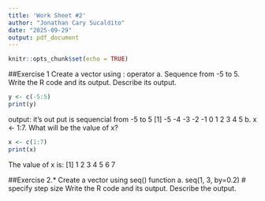 ```yaml
---
title: 'Work Sheet #2'
author: "Jonathan Cary Sucaldito"
date: "2025-09-29"
output: pdf_document
---
```


```r
knitr::opts_chunk$set(echo = TRUE)
```

##Exercise 1 Create a vector using : operator
a. Sequence from -5 to 5. Write the R code and its output. Describe its output.
```r
y <- c(-5:5)
print(y)
```
output: it's out put is sequencial from -5 to 5
 [1] -5 -4 -3 -2 -1  0  1  2  3  4  5
b. x <- 1:7. What will be the value of x?
```r
x <- c(1:7)
print(x)
```
The value of x is:
[1] 1 2 3 4 5 6 7

##Exercise 2.* Create a vector using seq() function
a. seq(1, 3, by=0.2) # specify step size
Write the R code and its output. Describe the output.
```r

```
